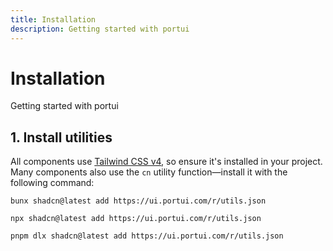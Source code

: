 ```yaml
---
title: Installation
description: Getting started with portui
---
```



# Installation

Getting started with portui

## 1. Install utilities

All components use [Tailwind CSS v4](https://tailwindcss.com/docs/installation/framework-guides/nextjs), so ensure it's installed in your project. Many components also use the `cn` utility function—install it with the following command:

<Tabs>
  <Tab label="bun" value="bun">
    <pre><code>bunx shadcn@latest add https://ui.portui.com/r/utils.json</code></pre>
  </Tab>
  <Tab label="npx" value="npx">
    <pre><code>npx shadcn@latest add https://ui.portui.com/r/utils.json</code></pre>
  </Tab>
  <Tab label="pnpm" value="pnpm">
    <pre><code>pnpm dlx shadcn@latest add https://ui.portui.com/r/utils.json</code></pre>
  </Tab>
</Tabs>